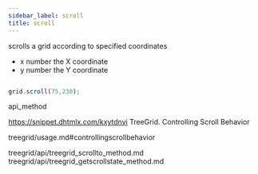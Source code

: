 ```yaml
---
sidebar_label: scroll
title: scroll
---
```



          


<Short>
 scrolls a grid according to specified coordinates



</Short>



- x		number		the X coordinate
- y		number		the Y coordinate



~~~js

grid.scroll(75,230);


~~~
 api_method

<Descr>



</Descr>


 https://snippet.dhtmlx.com/kxytdnvi	TreeGrid. Controlling Scroll Behavior

 treegrid/usage.md#controllingscrollbehavior

 treegrid/api/treegrid_scrollto_method.md
treegrid/api/treegrid_getscrollstate_method.md




